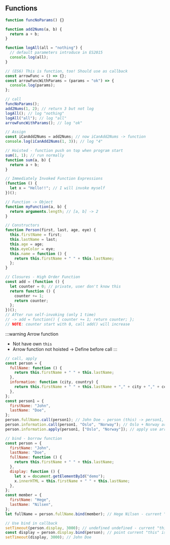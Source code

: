 ## Functions

```js
function funcNoParams() {}

function add2Nums(a, b) {
  return a + b;
}

function logAll(all = "nothing") {
  // default parameters introduce in ES2015
  console.log(all);
}

// (ES6) This is function, too! Should use as callback
const arrowFunc = () => {};
const arrowFuncWithParams = (params = "ok") => {
  console.log(params);
};

// call
funcNoParams();
add2Nums(1, 2); // return 3 but not log
logAll(); // log "nothing"
logAll("all"); // log "all"
arrowFuncWithParams(); // log "ok"

// Assign
const iCanAdd2Nums = add2Nums; // now iCanAdd2Nums -> function
console.log(iCanAdd2Nums(1, 3)); // log "4"
```

```js
// Hoisted - function push on top when program start
sum(1, 1); // run normally
function sum(a, b) {
  return a + b;
}

// Immediately Invoked Function Expressions
(function () {
  let x = "Hello!!"; // I will invoke myself
})();

// Function -> Object
function myFunction(a, b) {
  return arguments.length; // [a, b] -> 2
}

// Constructors
function Person(first, last, age, eye) {
  this.firstName = first;
  this.lastName = last;
  this.age = age;
  this.eyeColor = eye;
  this.name = function () {
    return this.firstName + " " + this.lastName;
  };
}

// Closures - High Order Function
const add = (function () {
  let counter = 0; // private, user don't know this
  return function () {
    counter += 1;
    return counter;
  };
})();
// After run self-invoking (only 1 time) 
// -> add = function() { counter += 1; return counter; };
// NOTE: counter start with 0, call add() will increase
```

:::warning Arrow function

- Not have own `this`
- Arrow function not hoisted -> Define before call
  :::

```js
// call, apply
const person = {
  fullName: function () {
    return this.firstName + " " + this.lastName;
  },
  information: function (city, country) {
    return this.firstName + " " + this.lastName + "," + city + "," + country;
  },
};
const person1 = {
  firstName: "John",
  lastName: "Doe",
};
person.fullName.call(person1); // John Doe - person (this) -> person1, now person1 is "this"
person.information.call(person1, "Oslo", "Norway"); // Oslo + Norway are extra arguments
person.information.apply(person1, ["Oslo", "Norway"]); // apply use array instead of arguments separately

// bind - borrow function
const person = {
  firstName: "John",
  lastName: "Doe",
  fullName: function () {
    return this.firstName + " " + this.lastName;
  },
  display: function () {
    let x = document.getElementById("demo");
    x.innerHTML = this.firstName + " " + this.lastName;
  },
};
const member = {
  firstName: "Hege",
  lastName: "Nilsen",
};
let fullName = person.fullName.bind(member); // Hege Nilsen - current "this" of person in function is "this" of member

// Use bind in callback
setTimeout(person.display, 3000); // undefined undefined - current "this" is window
const display = person.display.bind(person); // point current "this" is person
setTimeout(display, 3000); // John Doe
```
